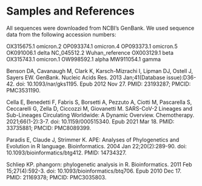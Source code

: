 # Samples and References 

All sequences were downloaded from NCBI's GenBank. We used sequence data from the following accession numbers:

OX315675.1	omicron.2
OP093374.1	omicron.4
OP093373.1	omicron.5
OK091006.1	delta
NC_045512.2	Wuhan_reference
OX003129.1	beta
OX315743.1	omicron.1
OW998592.1	alpha
MW911054.1	gamma

Benson DA, Cavanaugh M, Clark K, Karsch-Mizrachi I, Lipman DJ, Ostell J, Sayers EW. GenBank. Nucleic Acids Res. 2013 Jan;41(Database issue):D36-42. doi: 10.1093/nar/gks1195. Epub 2012 Nov 27. PMID: 23193287; PMCID: PMC3531190.

Cella E, Benedetti F, Fabris S, Borsetti A, Pezzuto A, Ciotti M, Pascarella S, Ceccarelli G, Zella D, Ciccozzi M, Giovanetti M. SARS-CoV-2 Lineages and Sub-Lineages Circulating Worldwide: A Dynamic Overview. Chemotherapy. 2021;66(1-2):3-7. doi: 10.1159/000515340. Epub 2021 Mar 18. PMID: 33735881; PMCID: PMC8089399.

Paradis E, Claude J, Strimmer K. APE: Analyses of Phylogenetics and Evolution in R language. Bioinformatics. 2004 Jan 22;20(2):289-90. doi: 10.1093/bioinformatics/btg412. PMID: 14734327.

Schliep KP. phangorn: phylogenetic analysis in R. Bioinformatics. 2011 Feb 15;27(4):592-3. doi: 10.1093/bioinformatics/btq706. Epub 2010 Dec 17. PMID: 21169378; PMCID: PMC3035803.

